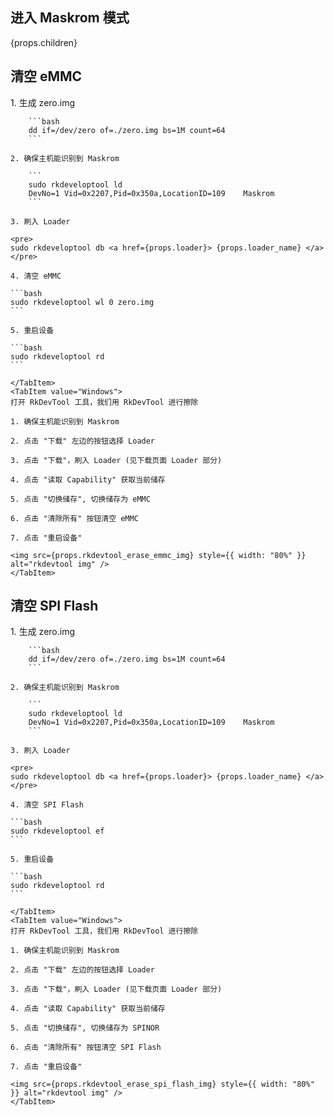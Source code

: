 ## 进入 Maskrom 模式

<div>

{props.children}

</div>

## 清空 eMMC

<Tabs queryString="Host">
    <TabItem value="Linux/MacOS">
    1. 生成 zero.img

        ```bash
        dd if=/dev/zero of=./zero.img bs=1M count=64
        ```

    2. 确保主机能识别到 Maskrom

        ```
        sudo rkdeveloptool ld
        DevNo=1	Vid=0x2207,Pid=0x350a,LocationID=109	Maskrom
        ```

    3. 刷入 Loader

    <pre>
    sudo rkdeveloptool db <a href={props.loader}> {props.loader_name} </a>
    </pre>

    4. 清空 eMMC

    ```bash
    sudo rkdeveloptool wl 0 zero.img
    ```

    5. 重启设备

    ```bash
    sudo rkdeveloptool rd
    ```

    </TabItem>
    <TabItem value="Windows">
    打开 RkDevTool 工具，我们用 RkDevTool 进行擦除

    1. 确保主机能识别到 Maskrom

    2. 点击 "下载" 左边的按钮选择 Loader

    3. 点击 "下载"，刷入 Loader (见下载页面 Loader 部分)

    4. 点击 "读取 Capability" 获取当前储存

    5. 点击 "切换储存", 切换储存为 eMMC

    6. 点击 "清除所有" 按钮清空 eMMC

    7. 点击 "重启设备"

    <img src={props.rkdevtool_erase_emmc_img} style={{ width: "80%" }} alt="rkdevtool img" />
    </TabItem>

</Tabs>

## 清空 SPI Flash

<Tabs queryString="Host">
    <TabItem value="Linux/MacOS">
    1. 生成 zero.img

        ```bash
        dd if=/dev/zero of=./zero.img bs=1M count=64
        ```

    2. 确保主机能识别到 Maskrom

        ```
        sudo rkdeveloptool ld
        DevNo=1	Vid=0x2207,Pid=0x350a,LocationID=109	Maskrom
        ```

    3. 刷入 Loader

    <pre>
    sudo rkdeveloptool db <a href={props.loader}> {props.loader_name} </a>
    </pre>

    4. 清空 SPI Flash

    ```bash
    sudo rkdeveloptool ef
    ```

    5. 重启设备

    ```bash
    sudo rkdeveloptool rd
    ```

    </TabItem>
    <TabItem value="Windows">
    打开 RkDevTool 工具，我们用 RkDevTool 进行擦除

    1. 确保主机能识别到 Maskrom

    2. 点击 "下载" 左边的按钮选择 Loader

    3. 点击 "下载"，刷入 Loader (见下载页面 Loader 部分)

    4. 点击 "读取 Capability" 获取当前储存

    5. 点击 "切换储存", 切换储存为 SPINOR

    6. 点击 "清除所有" 按钮清空 SPI Flash

    7. 点击 "重启设备"

    <img src={props.rkdevtool_erase_spi_flash_img} style={{ width: "80%" }} alt="rkdevtool img" />
    </TabItem>

</Tabs>
